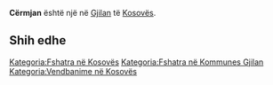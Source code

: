 {{Fshat në 
 | Emri                = Cërmjan
 | EmriAlt                = 
 | NAME_SHORT_FORM=      
 | NAME_GENERIC=      
 | NAME_SORT_NAME_RO=      CERMJAN
 | FULL_NAME_RO = Cërmjan
 | FULL_NAME_ND_RO=Cermjan
 | SORT_NAME_RG=CERMJAN
 | FULL_NAME_RG=Cërmjan
 | FULL_NAME_ND_RG=Cermjan
 | SRP_NAME_SHORT_FORM=      
 | SRP_NAME_GENERIC=      
 | SRP_NAME_SORT_NAME_RO=      
 | SRP_FULL_NAME_RO = 
 | SRP_FULL_NAME_ND_RO=
 | SRP_SORT_NAME_RG=
 | SRP_FULL_NAME_RG=
 | SRP_FULL_NAME_ND_RG=
 | Emri (Rasa dhanore) = 
 | Figura              = 
 | Shteti              = Kosovo
 | Komuna              = Gjilan
 | Kodi postar         = 
 | Sipërfaqja          = 

 | Popullsia           = 

 | Regj. i popullsisë  = 
 | Dend. e popullsisë  = 
 | Faqja zyrtare       = 
 <!--- Koordinatat ----> 
 | Gjerësia            = 42.4725
 | Gjatësia            = 20.476389
 | Lartësia            = 
}}
'''Cërmjan''' është një [[]] në [[Gjilan]] të [[Kosovës]].

<!-- == Gjeografia == -->
<!-- == Historia == -->
<!-- == Demografia == -->
== Shih edhe ==
{{Komuna Gjilan}}
{{Kosovo-Administrata-Cung}}

[[Kategoria:Fshatra në Kosovës]]
[[Kategoria:Fshatra në Kommunes Gjilan]]
[[Kategoria:Vendbanime në Kosovës]]